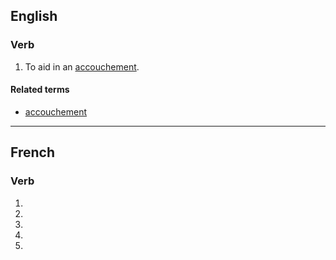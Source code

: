 {{also|accouché}}
==English==

===Verb===
{{en-verb}}

# {{lb|en|transitive}} To aid in an [[accouchement]].

====Related terms====
* [[accouchement]]

----

==French==

===Verb===
{{head|fr|verb form}}

# {{inflection of|fr|accoucher||1|s|pres|indc}}
# {{inflection of|fr|accoucher||3|s|pres|indc}}
# {{inflection of|fr|accoucher||1|s|pres|subj}}
# {{inflection of|fr|accoucher||3|s|pres|subj}}
# {{inflection of|fr|accoucher||2|s|impr}}